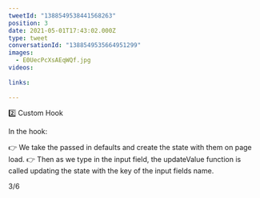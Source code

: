 ```yaml
---
tweetId: "1388549538441568263"
position: 3
date: 2021-05-01T17:43:02.000Z
type: tweet
conversationId: "1388549535664951299"
images:
  - E0UecPcXsAEqWQf.jpg
videos:
  
links:
  
---
```

2️⃣ Custom Hook

In the hook:

👉 We take the passed in defaults and create the state with them on page load.
👉 Then as we type in the input field, the updateValue function is called updating the state with the key of the input fields name.

3/6 
